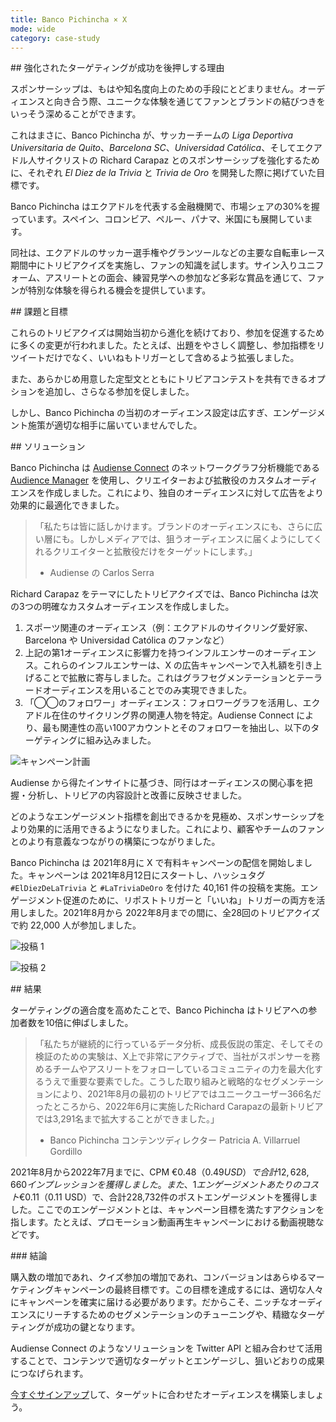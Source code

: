 ```yaml
---
title: Banco Pichincha × X
mode: wide
category: case-study
---
```


<div id="how-enhanced-targeting-enhances-success">
  ## 強化されたターゲティングが成功を後押しする理由
</div>

スポンサーシップは、もはや知名度向上のための手段にとどまりません。オーディエンスと向き合う際、ユニークな体験を通じてファンとブランドの結びつきをいっそう深めることができます。

これはまさに、Banco Pichincha が、サッカーチームの *Liga Deportiva Universitaria de Quito*、*Barcelona SC*、*Universidad Católica*、そしてエクアドル人サイクリストの Richard Carapaz とのスポンサーシップを強化するために、それぞれ *El Diez de la Trivia* と *Trivia de Oro* を開発した際に掲げていた目標です。

Banco Pichincha はエクアドルを代表する金融機関で、市場シェアの30%を握っています。スペイン、コロンビア、ペルー、パナマ、米国にも展開しています。

同社は、エクアドルのサッカー選手権やグランツールなどの主要な自転車レース期間中にトリビアクイズを実施し、ファンの知識を試します。サイン入りユニフォーム、アスリートとの面会、練習見学への参加など多彩な賞品を通じて、ファンが特別な体験を得られる機会を提供しています。

<div id="challenges-and-goals">
  ## 課題と目標
</div>

これらのトリビアクイズは開始当初から進化を続けており、参加を促進するために多くの変更が行われました。たとえば、出題をやさしく調整し、参加指標をリツイートだけでなく、いいねもトリガーとして含めるよう拡張しました。 

また、あらかじめ用意した定型文とともにトリビアコンテストを共有できるオプションを追加し、さらなる参加を促しました。 

しかし、Banco Pichincha の当初のオーディエンス設定は広すぎ、エンゲージメント施策が適切な相手に届いていませんでした。 

<div id="solution">
  ## ソリューション
</div>

Banco Pichincha は [Audiense Connect](https://resources.audiense.com/blog/what-can-i-do-with-audiense-connect-twitter-marketing-plan) のネットワークグラフ分析機能である [Audience Manager](https://help.audiense.com/knowledge/audience-manager) を使用し、クリエイターおよび拡散役のカスタムオーディエンスを作成しました。これにより、独自のオーディエンスに対して広告をより効果的に最適化できました。

> 「私たちは皆に話しかけます。ブランドのオーディエンスにも、さらに広い層にも。しかしメディアでは、狙うオーディエンスに届くようにしてくれるクリエイターと拡散役だけをターゲットにします。」
> 
> - Audiense の Carlos Serra

Richard Carapaz をテーマにしたトリビアクイズでは、Banco Pichincha は次の3つの明確なカスタムオーディエンスを作成しました。

1. スポーツ関連のオーディエンス（例：エクアドルのサイクリング愛好家、Barcelona や Universidad Católica のファンなど）
1. 上記の第1オーディエンスに影響力を持つインフルエンサーのオーディエンス。これらのインフルエンサーは、X の広告キャンペーンで入札額を引き上げることで拡散に寄与しました。これはグラフセグメンテーションとテーラードオーディエンスを用いることでのみ実現できました。 
1. 「◯◯のフォロワー」オーディエンス：フォロワーグラフを活用し、エクアドル在住のサイクリング界の関連人物を特定。Audiense Connect により、最も関連性の高い100アカウントとそのフォロワーを抽出し、以下のターゲティングに組み込みました。 

![キャンペーン計画](/images/success-stories/audiense-banco-pichincha-1.png)

Audiense から得たインサイトに基づき、同行はオーディエンスの関心事を把握・分析し、トリビアの内容設計と改善に反映させました。

どのようなエンゲージメント指標を創出できるかを見極め、スポンサーシップをより効果的に活用できるようになりました。これにより、顧客やチームのファンとのより有意義なつながりの構築につながりました。

Banco Pichincha は 2021年8月に X で有料キャンペーンの配信を開始しました。キャンペーンは 2021年8月12日にスタートし、ハッシュタグ `#ElDiezDeLaTrivia` と `#LaTriviaDeOro` を付けた 40,161 件の投稿を実施。エンゲージメント促進のために、リポストトリガーと「いいね」トリガーの両方を活用しました。2021年8月から 2022年8月までの間に、全28回のトリビアクイズで約 22,000 人が参加しました。

![投稿 1](/images/success-stories/audiense-banco-pichincha-2.png)

![投稿 2](/images/success-stories/audiense-banco-pichincha-3.png)

<div id="results">
  ## 結果
</div>

ターゲティングの適合度を高めたことで、Banco Pichincha はトリビアへの参加者数を10倍に伸ばしました。 

> 「私たちが継続的に行っているデータ分析、成長仮説の策定、そしてその検証のための実験は、X上で非常にアクティブで、当社がスポンサーを務めるチームやアスリートをフォローしているコミュニティの力を最大化するうえで重要な要素でした。こうした取り組みと戦略的なセグメンテーションにより、2021年8月の最初のトリビアではユニークユーザー366名だったところから、2022年6月に実施したRichard Carapazの最新トリビアでは3,291名まで拡大することができました。」
> 
> - Banco Pichincha コンテンツディレクター Patricia A. Villarruel Gordillo

2021年8月から2022年7月までに、CPM €0.48（$0.49 USD）で合計12,628,660インプレッションを獲得しました。また、1エンゲージメントあたりのコスト €0.11（$0.11 USD）で、合計228,732件のポストエンゲージメントを獲得しました。ここでのエンゲージメントとは、キャンペーン目標を満たすアクションを指します。たとえば、プロモーション動画再生キャンペーンにおける動画視聴などです。 

<div id="conclusion">
  ### 結論
</div>

購入数の増加であれ、クイズ参加の増加であれ、コンバージョンはあらゆるマーケティングキャンペーンの最終目標です。この目標を達成するには、適切な人々にキャンペーンを確実に届ける必要があります。だからこそ、ニッチなオーディエンスにリーチするためのセグメンテーションのチューニングや、精緻なターゲティングが成功の鍵となります。 

Audiense Connect のようなソリューションを Twitter API と組み合わせて活用することで、コンテンツで適切なターゲットとエンゲージし、狙いどおりの成果につなげられます。

[今すぐサインアップ](https://dashboard.audiense.com/app/signup/connect)して、ターゲットに合わせたオーディエンスを構築しましょう。